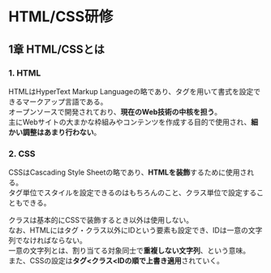 
# HTML/CSS研修

## 1章 HTML/CSSとは

### 1. HTML

<Kw>HTML</Kw>はHyperText Markup Languageの略であり、<Kw>タグ</Kw>を用いて書式を設定できる<Kw>マークアップ言語</Kw>である。  
<Kw>オープンソース</Kw>で開発されており、**現在のWeb技術の中核を担う**。  
主にWebサイトの大まかな枠組みやコンテンツを作成する目的で使用され、**細かい調整はあまり行わない**。  

### 2. CSS

<Kw>CSS</Kw>はCascading Style Sheetの略であり、**HTMLを装飾**するために使用される。  
タグ単位でスタイルを設定できるのはもちろんのこと、<Kw>クラス</Kw>単位で設定することもできる。  

<Info>

クラスは基本的にCSSで装飾するとき以外は使用しない。  
なお、HTMLにはタグ・クラス以外にIDという要素も設定でき、IDは<Kw>一意の文字列</Kw>でなければならない。  
<Kw>一意の文字列</Kw>とは、割り当てる対象同士で**重複しない文字列**、という意味。  
また、CSSの設定は**タグ\<クラス\<IDの順で上書き適用**されていく。

</Info>